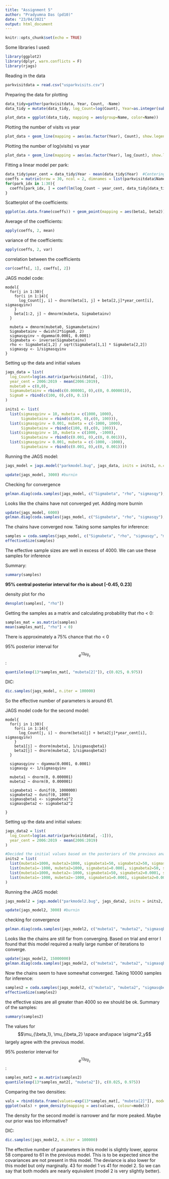 ---
title: "Assignment 5"
author: "Pradyumna Das (pd10)"
date: "23/04/2021"
output: html_document
---

```{r setup, include=FALSE}
knitr::opts_chunk$set(echo = TRUE)
```

Some libraries I used:
```{r}
library(ggplot2)
library(dplyr, warn.conflicts = F)
library(rjags)
```


Reading in the data
```{r}
parkvisitdata = read.csv("usparkvisits.csv")
```
Preparing the data for plotting
```{r}
data_tidy=gather(parkvisitdata, Year, Count, -Name)
data_tidy = mutate(data_tidy, log_Count=log(Count), Year=as.integer(substr(Year, 5, 8)))

plot_data = ggplot(data_tidy, mapping = aes(group=Name, color=Name))
```

Plotting the number of visits vs year
```{r}
plot_data + geom_line(mapping = aes(as.factor(Year), Count), show.legend = F) + xlab("Year")
```

Plotting the number of log(visits) vs year
```{r}
plot_data + geom_line(mapping = aes(as.factor(Year), log_Count), show.legend = F) + xlab("Year") + ylab("log(Count)")
```
Fitting a linear model per park:
```{r}
data_tidy$year_cent = data_tidy$Year - mean(data_tidy$Year)  #Centering the year column
coeffs = matrix(nrow = 30, ncol = 2, dimnames = list(parkvisitdata$Name, c("beta1", "beta2")))
for(park_idx in 1:30){
  coeffs[park_idx, ] = coef(lm(log_Count ~ year_cent, data_tidy[data_tidy$Name == parkvisitdata$Name[park_idx], c("log_Count", "year_cent")]))
}
```

Scatterplot of the coefficients:
```{r}
ggplot(as.data.frame(coeffs)) + geom_point(mapping = aes(beta1, beta2)) 
```
Average of the coefficients:
```{r}
apply(coeffs, 2, mean)
```
variance of the coefficients:
```{r}
apply(coeffs, 2, var)
```
correlation between the coefficients
```{r}
cor(coeffs[, 1], coeffs[, 2])
```

JAGS model code:
```
model{
  for(j in 1:30){
    for(i in 1:14){
      log_Count[j, i] ~ dnorm(beta[1, j] + beta[2,j]*year_cent[i], sigmasqyinv)
    }
    beta[1:2, j] ~ dmnorm(mubeta, Sigmabetainv)
  }
  
  mubeta = dmnorm(mubeta0, Sigmamubetainv)
  Sigmabetainv ~ dwish(2*Sigma0, 2)
  sigmasqyinv ~ dgamma(0.0001, 0.0001)
  Sigmabeta <- inverse(Sigmabetainv)
  rho <- Sigmabeta[1,2] / sqrt(Sigmabeta[1,1] * Sigmabeta[2,2])
  sigmasqy <- 1/sigmasqyinv
}
```

Setting up the data and initial values
```{r}
jags_data = list(
  log_Count=log(as.matrix(parkvisitdata[, -1])),
  year_cent = 2006:2019 - mean(2006:2019),
  mubeta0 = c(0,0),
  Sigmamubetainv = rbind(c(0.000001, 0),c(0, 0.000001)),
  Sigma0 = rbind(c(100, 0),c(0, 0.1))
)

inits1 <- list(
  list(sigmasqyinv = 10, mubeta = c(1000, 1000),
       Sigmabetainv = rbind(c(100, 0),c(0, 100))),
  list(sigmasqyinv = 0.001, mubeta = c(-1000, 1000),
       Sigmabetainv = rbind(c(100, 0),c(0, 100))),
  list(sigmasqyinv = 10, mubeta = c(1000, -1000),
       Sigmabetainv = rbind(c(0.001, 0),c(0, 0.001))),
  list(sigmasqyinv = 0.001, mubeta = c(-1000, -1000),
       Sigmabetainv = rbind(c(0.001, 0),c(0, 0.001))))

```

Running the JAGS model:
```{r}
jags_model = jags.model("parkmodel.bug", jags_data, inits = inits1, n.chains = 4)

update(jags_model, 3000) #burnin
```
Checking for convergence
```{r}
gelman.diag(coda.samples(jags_model, c("Sigmabeta", "rho", "sigmasqy"), 2000), autoburnin = F, multivariate = F)
```
Looks like the chains have not converged yet. Adding more burnin
```{r}
update(jags_model, 6000)
gelman.diag(coda.samples(jags_model, c("Sigmabeta", "rho", "sigmasqy"), 2000), autoburnin = F, multivariate = F)
```

The chains have converged now. Taking some samples for inference:
```{r}
samples = coda.samples(jags_model, c("Sigmabeta", "rho", "sigmasqy", "mubeta"), 10000)
effectiveSize(samples)
```

The effective sample sizes are well in excess of 4000. We can use these samples for inference

Summary: 
```{r}
summary(samples)
```

__95% central posterior interval for rho is about [-0.45, 0.23]__

density plot for rho
```{r}
densplot(samples[, "rho"])
```
Getting the samples as a matrix and calculating probability that rho < 0:
```{r}
samples_mat = as.matrix(samples)
mean(samples_mat[, "rho"] < 0)
```
There is approximately a 75% chance that rho < 0

95% posterior interval for $$e^{13\mu_{\beta_2}}$$:
```{r}
quantile(exp(13*samples_mat[, "mubeta[2]"]), c(0.025, 0.975))
```

DIC:
```{r}
dic.samples(jags_model, n.iter = 100000)
```
So the effective number of parameters is around 61.

JAGS model code for the second model:
```
model{
  for(j in 1:30){
    for(i in 1:14){
      log_Count[j, i] ~ dnorm(beta1[j] + beta2[j]*year_cent[i], sigmasqyinv)
    }
    beta1[j] ~ dnorm(mubeta1, 1/sigmasqbeta1)
    beta2[j] ~ dnorm(mubeta2, 1/sigmasqbeta2)
  }
  
  sigmasqyinv ~ dgamma(0.0001, 0.0001)
  sigmasqy <- 1/sigmasqyinv
  
  mubeta1 ~ dnorm(0, 0.000001)
  mubeta2 ~ dnorm(0, 0.000001)
  
  sigmabeta1 ~ dunif(0, 1000000)
  sigmabeta2 ~ dunif(0, 1000)
  sigmasqbeta1 <- sigmabeta1^2
  sigmasqbeta2 <- sigmabeta2^2
  
}
```

Setting up the data and initial values:
```{r}
jags_data2 = list(
  log_Count=log(as.matrix(parkvisitdata[, -1])),
  year_cent = 2006:2019 - mean(2006:2019)
)

#Decided the initial values based on the posteriors of the previous analysis
inits2 = list(
  list(mubeta1=1000, mubeta2=1000, sigmabeta1=50, sigmabeta2=50, sigmasqyinv=10),
  list(mubeta1=-1000, mubeta2=1000, sigmabeta1=0.0001, sigmabeta2=50, sigmasqyinv=0.001),
  list(mubeta1=1000, mubeta2=-1000, sigmabeta1=50, sigmabeta2=0.0001, sigmasqyinv=10),
  list(mubeta1=-1000, mubeta2=-1000, sigmabeta1=0.0001, sigmabeta2=0.0001, sigmasqyinv=0.001)
)
```

Running the JAGS model:
```{r}
jags_model2 = jags.model("parkmodel2.bug", jags_data2, inits = inits2, n.chains = 4)

update(jags_model2, 3000) #burnin
```

checking for convergence
```{r}
gelman.diag(coda.samples(jags_model2, c("mubeta1", "mubeta2", "sigmasqbeta1", "sigmasqbeta2", "sigmasqy"), n.iter = 2000), autoburnin = F)
```

Looks like the chains are still far from converging. Based on trial and error I found that this model required a really large number of iterations to converge.
```{r}
update(jags_model2, 15000000)
gelman.diag(coda.samples(jags_model2, c("mubeta1", "mubeta2", "sigmasqbeta1", "sigmasqbeta2", "sigmasqy"), n.iter = 2000), autoburnin = F)
```
Now the chains seem to have somewhat converged. Taking 10000 samples for inference:
```{r}
samples2 = coda.samples(jags_model2, c("mubeta1", "mubeta2", "sigmasqbeta1", "sigmasqbeta2", "sigmasqy"), n.iter = 10000)
effectiveSize(samples2)
```

the effective sizes are all greater than 4000 so ew should be ok. Summary of the samples:
```{r}
summary(samples2)
```

The values for $$\mu_{\beta_1}, \mu_{\beta_2} \space and\space  \sigma^2_y$$ largely agree with the previous model.

95% posterior interval for $$e^{13\mu_{\beta_2}}$$:
```{r}
samples_mat2 = as.matrix(samples2)
quantile(exp(13*samples_mat2[, "mubeta2"]), c(0.025, 0.975))
```
Comparing the two densities:
```{r}
vals = rbind(data.frame(values=exp(13*samples_mat[, "mubeta[2]"]), model="model1"), data.frame(values=exp(13*samples_mat2[, "mubeta2"]), model="model2"))
ggplot(vals) + geom_density(mapping = aes(values, colour=model))
```

The density for the second model is narrower and far more peaked. Maybe our prior was too informative?

DIC: 
```{r}
dic.samples(jags_model2, n.iter = 100000)
```
The effective number of parameters in this model is slightly lower, approx 58 compared to 61 in the previous model. This is to be expected since the covariances are not present in this model. The deviance is also lower for this model but only marginally. 43 for model 1 vs 41 for model 2. So we can say that both models are nearly equivalent (model 2 is very slightly better). 
